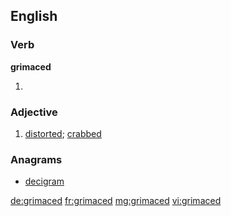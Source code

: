 ==English==

===Verb===
'''grimaced'''

# {{past of|grimace}}

===Adjective===
{{en-adj}}

# [[distorted]]; [[crabbed]]

{{Webster 1913}}

===Anagrams===
* [[decigram#English|decigram]]

[[de:grimaced]]
[[fr:grimaced]]
[[mg:grimaced]]
[[vi:grimaced]]